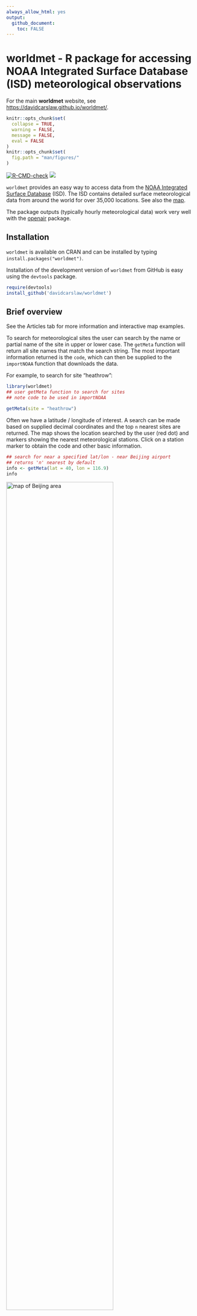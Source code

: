 ```yaml
---
always_allow_html: yes
output: 
  github_document: 
    toc: FALSE
---
```


<!-- Edit the README.Rmd only!!! The README.md is generated automatically from README.Rmd. -->

worldmet - R package for accessing NOAA Integrated Surface Database (ISD) meteorological observations
========================================================

For the main **worldmet** website, see <https://davidcarslaw.github.io/worldmet/>.

```r
knitr::opts_chunk$set(
  collapse = TRUE,
  warning = FALSE,
  message = FALSE,
  eval = FALSE
)
knitr::opts_chunk$set(
  fig.path = "man/figures/"
)
```


[![R-CMD-check](https://github.com/davidcarslaw/worldmet/workflows/R-CMD-check/badge.svg)](https://github.com/davidcarslaw/worldmet/actions)
![](http://cranlogs.r-pkg.org/badges/grand-total/worldmet)

`worldmet` provides an easy way to access data from the [NOAA Integrated
Surface Database](https://www.ncdc.noaa.gov/isd) (ISD). The ISD contains detailed surface
meteorological data from around the world for over 35,000
locations. See also the
[map](https://gis.ncdc.noaa.gov/map/viewer/#app=cdo&cfg=cdo&theme=hourly&layers=1).

The package outputs (typically hourly meteorological data) work very
well with the [openair](https://github.com/davidcarslaw/openair) package.

## Installation

`worldmet` is available on CRAN and can be installed by typing `install.packages("worldmet")`.

Installation of the development version of `worldmet` from GitHub is easy using the `devtools`
package. 

```r
require(devtools)
install_github('davidcarslaw/worldmet')
```

## Brief overview

See the Articles tab for more information and interactive map examples.

To search for meteorological sites the user can search by the name or partial name of the site in upper or lower case. The `getMeta` function will return all site names that match the search string. The most important information returned is the `code`, which can then be supplied to the `importNOAA` function that downloads the data.

For example, to search for site "heathrow":

```r
library(worldmet)
## user getMeta function to search for sites
## note code to be used in importNOAA

getMeta(site = "heathrow")
```

Often we have a latitude / longitude of interest. A search can be made based on supplied decimal coordinates and the top `n` nearest sites are returned. The map shows the location searched by the user (red dot) and markers showing the nearest meteorological stations. Click on a station marker to obtain the code and other basic information.

```r
## search for near a specified lat/lon - near Beijing airport
## returns 'n' nearest by default
info <- getMeta(lat = 40, lon = 116.9)
info
```

<img src="man/figures/map.png" alt="map of Beijing area" width="75%" />

To obtain the data the user must supply a `code` (see above) and year or years of interest. For example, to download data for Heathrow Airport in 2010 (code 037720-99999):

```r
met_london <- importNOAA(code = "037720-99999", year = 2010)
head(met_london)
```

A wind rose (for example) can easily be plotted using `openair`:

```r
# load openair
library(openair)
windRose(met_london)
```
